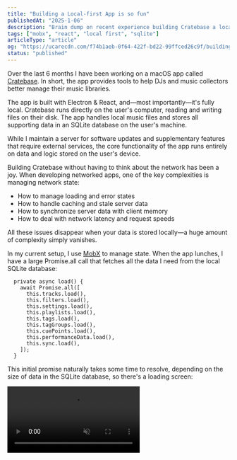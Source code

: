 ```yaml
---
title: "Building a Local-first App is so fun"
publishedAt: "2025-1-06"
description: "Brain dump on recent experience building Cratebase a local macOS app"
tags: ["mobx", "react", "local first", "sqlite"]
articleType: "article"
og: "https://ucarecdn.com/f74b1aeb-0f64-422f-bd22-99ffced26c9f/buildingalocalfirstappissofun.png"
status: "published"
---
```


Over the last 6 months I have been working on a macOS app called [Cratebase](https://www.cratebase.app/). In short, the app provides tools to help DJs and music collectors better manage their music libraries.

The app is built with Electron & React, and—most importantly—it's fully local. Cratebase runs directly on the user's computer, reading and writing files on their disk. The app handles local music files and stores all supporting data in an SQLite database on the user's machine.

While I maintain a server for software updates and supplementary features that require external services, the core functionality of the app runs entirely on data and logic stored on the user's device.

Building Cratebase without having to think about the network has been a joy. When developing networked apps, one of the key complexities is managing network state:

- How to manage loading and error states
- How to handle caching and stale server data
- How to synchronize server data with client memory
- How to deal with network latency and request speeds

All these issues disappear when your data is stored locally—a huge amount of complexity simply vanishes.

In my current setup, I use [MobX](https://mobx.js.org/README.html) to manage state. When the app lunches, I have a large Promise.all call that fetches all the data I need from the local SQLite database:

```tsx
  private async load() {
    await Promise.all([
      this.tracks.load(),
      this.filters.load(),
      this.settings.load(),
      this.playlists.load(),
      this.tags.load(),
      this.tagGroups.load(),
      this.cuePoints.load(),
      this.performanceData.load(),
      this.sync.load(),
    ]);
  }

```

This initial promise naturally takes some time to resolve, depending on the size of data in the SQLite database, so there's a loading screen: 

<video controls muted src="/articles/local-first-app/loader-demo.mp4" className="m-0 rounded" />


This example loads a database with over 3,500 tracks. On my M1 Max MacBook Pro it takes about 2 seconds to fetch all the data.

After this first load, MobX takes over and handles all state changes synchronously. This means there are virtually no delays when users perform actions like updates, deletions, or creations—no waiting for server requests to complete.


Not having to deal with the network has made working on Cratebase both fun and straightforward. Also, since Cratebase is a desktop app, I don't have to worry about the complex & convoluted challenges I'd face with a web app—things like React Server Components, hydration, and bundle sizes.

I can focus entirely on the core features of the app and ship faster. That's why I'm excited about new services like [Zero](https://zero.rocicorp.dev/), [Electric SQL](https://electric-sql.com/) & [LiveStore](https://github.com/livestorejs), which bring all the benefits of local-first apps to web apps—really exciting times ahead.

If you're a DJ, check out Cratebase. I'll be writing much more about what I learned while building the app and working with Electron in general.

Until next time.